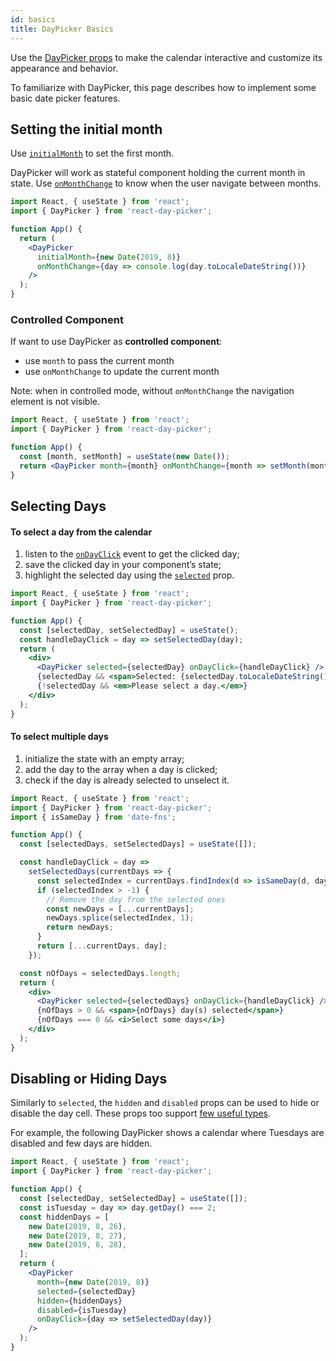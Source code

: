 ```yaml
---
id: basics
title: DayPicker Basics
---
```


Use the [DayPicker props](./props) to make the calendar interactive and customize its appearance and behavior.

To familiarize with DayPicker, this page describes how to implement some basic date picker features.

## Setting the initial month

Use [`initialMonth`](./props#initialmonth) to set the first month.

DayPicker will work as stateful component holding the current month in state. Use [`onMonthChange`](./props#onmonthchange) to know when the user navigate between months.

```jsx preview
import React, { useState } from 'react';
import { DayPicker } from 'react-day-picker';

function App() {
  return (
    <DayPicker
      initialMonth={new Date(2019, 8)}
      onMonthChange={day => console.log(day.toLocaleDateString())}
    />
  );
}
```

### Controlled Component

If want to use DayPicker as **controlled component**:

- use `month` to pass the current month
- use `onMonthChange` to update the current month

Note: when in controlled mode, without `onMonthChange` the navigation element is not visible.

```jsx preview
import React, { useState } from 'react';
import { DayPicker } from 'react-day-picker';

function App() {
  const [month, setMonth] = useState(new Date());
  return <DayPicker month={month} onMonthChange={month => setMonth(month)} />;
}
```

## Selecting Days

#### To select a day from the calendar

1. listen to the [`onDayClick`](./props#ondayclick) event to get the clicked day;
2. save the clicked day in your component’s state;
3. highlight the selected day using the [`selected`](./props#selected) prop.

```jsx preview
import React, { useState } from 'react';
import { DayPicker } from 'react-day-picker';

function App() {
  const [selectedDay, setSelectedDay] = useState();
  const handleDayClick = day => setSelectedDay(day);
  return (
    <div>
      <DayPicker selected={selectedDay} onDayClick={handleDayClick} />
      {selectedDay && <span>Selected: {selectedDay.toLocaleDateString()}</span>}
      {!selectedDay && <em>Please select a day.</em>}
    </div>
  );
}
```

#### To select multiple days

1. initialize the state with an empty array;
2. add the day to the array when a day is clicked;
3. check if the day is already selected to unselect it.

```jsx
import React, { useState } from 'react';
import { DayPicker } from 'react-day-picker';
import { isSameDay } from 'date-fns';

function App() {
  const [selectedDays, setSelectedDays] = useState([]);

  const handleDayClick = day =>
    setSelectedDays(currentDays => {
      const selectedIndex = currentDays.findIndex(d => isSameDay(d, day));
      if (selectedIndex > -1) {
        // Remove the day from the selected ones
        const newDays = [...currentDays];
        newDays.splice(selectedIndex, 1);
        return newDays;
      }
      return [...currentDays, day];
    });

  const nOfDays = selectedDays.length;
  return (
    <div>
      <DayPicker selected={selectedDays} onDayClick={handleDayClick} />
      {nOfDays > 0 && <span>{nOfDays} day(s) selected</span>}
      {nOfDays === 0 && <i>Select some days</i>}
    </div>
  );
}
```

## Disabling or Hiding Days

Similarly to `selected`, the `hidden` and `disabled` props can be used to hide or disable the day cell. These props too support [few useful types](./matching-days).

For example, the following DayPicker shows a calendar where Tuesdays are disabled and few days are hidden.

```jsx
import React, { useState } from 'react';
import { DayPicker } from 'react-day-picker';

function App() {
  const [selectedDay, setSelectedDay] = useState([]);
  const isTuesday = day => day.getDay() === 2;
  const hiddenDays = [
    new Date(2019, 8, 26),
    new Date(2019, 8, 27),
    new Date(2019, 8, 28),
  ];
  return (
    <DayPicker
      month={new Date(2019, 8)}
      selected={selectedDay}
      hidden={hiddenDays}
      disabled={isTuesday}
      onDayClick={day => setSelectedDay(day)}
    />
  );
}
```
